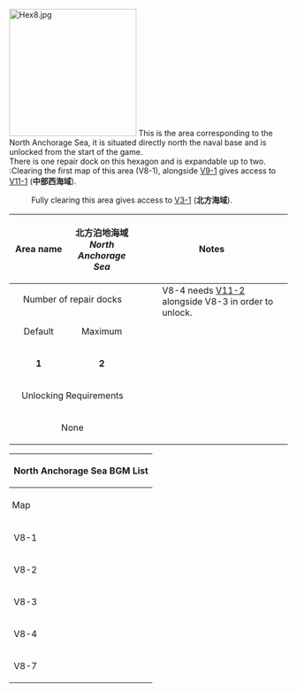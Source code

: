 [[File:Hex8.jpg|thumb|230x230px]]
This is the area corresponding to the North Anchorage Sea, it is situated directly north the naval base and is unlocked from the start of the game.<br>
There is one repair dock on this hexagon and is expandable up to two.<br>
:Clearing the first map of this area (V8-1), alongside [[Kancolle Kai:Sandbox/Area 9#/V9-1|V9-1]] gives access to [[KanColle Kai:Sandbox/Area 11#/V11-1|V11-1]] ('''中部西海域''').
:Fully clearing this area gives access to [[KanColle Kai:Sandbox/Area 3#/V3-1|V3-1]] ('''北方海域''').

{| class="wikitable" style="width:99%;margin:5px;"
!style="width:125px;"|Area name
|style="text-align:center; width:125px;" |北方泊地海域<br>''North Anchorage Sea''
! colspan="2" style="text-align:center;width:400px;" |Notes
|-
! colspan="2" style="text-align:center; " |Number of repair docks
| colspan="2" rowspan="7" style="vertical-align:text-top; margin:0px;"|
:V8-4 needs [[KanColle Kai:Sandbox/Area 11#/V11-2|V11-2]] alongside V8-3 in order to unlock.<br>
|-
! style="text-align:center;" |Default
! style="text-align:center;" |Maximum
|-
|style="text-align:center;" |'''1'''
|style="text-align:center;" |'''2'''
|-
! colspan="2" style="text-align:center;" |Unlocking Requirements<br>
|-
| colspan="2" style="text-align:center; " |None
|}
{| class="mw-collapsible mw-collapsed wikitable" style="text-align:center;width:100%"
!colspan="6"|<h4 style="margin:0;text-align:center">North Anchorage Sea BGM List</h4>
|-
!style="padding: 5px"|Map
!Overworld
!Normal Node (Day Battle)
!Normal Node (Night Battle)
!Boss Node (Day Battle)
!Boss Node (Night Battle)
|-
!V8-1
|rowspan=2|第三十駆逐隊、抜錨準備！<br>''30th Destroyer Division, prepare to sortie!''
|士魂の護り<br>''Protection of the Warrior Spirit''
|rowspan=4|我、夜戦に突入す！<br>''Rush into the Night Battle!''
|rowspan=2 colspan=2|第五戦隊の出撃<br>''Sortie of the Fifth Squad''
|-
!V8-2
|海上護衛戦<br>''Maritime Escort Warfare''
|-
!V8-3
|rowspan=2 colspan=2|士魂の護り<br>''Protection of the Warrior Spirit''
|colspan=2|索敵機、発艦始め！<br>''Scout Planes, Take Off!''
|-
!V8-4
|colspan=2|我、敵機動部隊ト交戦ス<br>''Battle the Enemy Task Force!''
|-
!V8-7
|艦隊の再集結<br>''Regathering of the Fleet''
|colspan=2|士魂の護り<br>''Protection of the Warrior Spirit''
|colspan=2|敵大型超弩級戦艦を叩け！<br>''Assault the Enemy's Super Dreadnought!''
|}
{{Map/Tabs|prefix=Sandbox}}


{{VitaAreaPortal}}